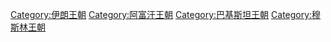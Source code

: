 [[Category:伊朗王朝|Category:伊朗王朝]]
[[Category:阿富汗王朝|Category:阿富汗王朝]]
[[Category:巴基斯坦王朝|Category:巴基斯坦王朝]]
[[Category:穆斯林王朝|Category:穆斯林王朝]]